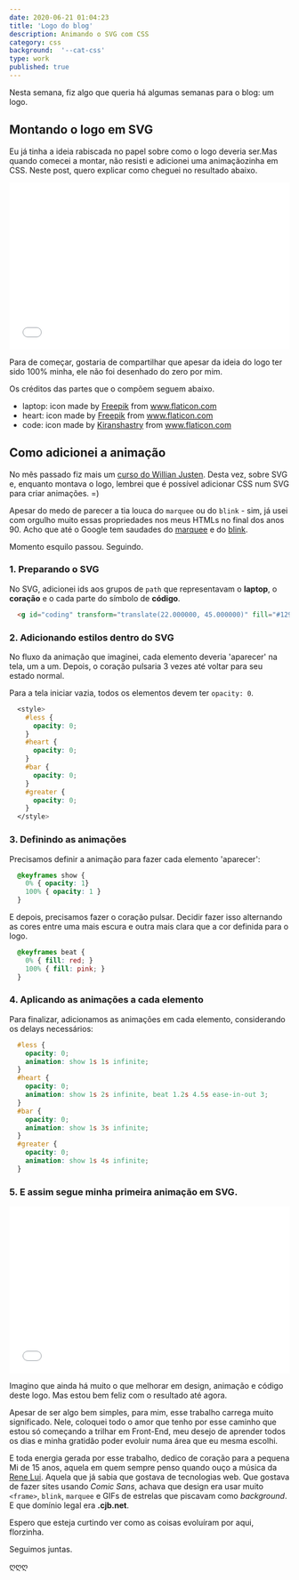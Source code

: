 ```yaml
---
date: 2020-06-21 01:04:23
title: 'Logo do blog'
description: Animando o SVG com CSS
category: css
background:  '--cat-css'
type: work
published: true
---
```


Nesta semana, fiz algo que queria há algumas semanas para o blog: um logo. 

## Montando o logo em SVG

Eu já tinha a ideia rabiscada no papel sobre como o logo deveria ser.Mas quando comecei a montar, não resisti e adicionei uma animaçãozinha em CSS. Neste post, quero explicar como cheguei no resultado abaixo. 

<iframe width="100%" height="300" src="//jsfiddle.net/mileine/bs05jn4L/45/embedded/result/" allowfullscreen="allowfullscreen" allowpaymentrequest frameborder="0"></iframe>

Para de começar, gostaria de compartilhar que apesar da ideia do logo ter sido 100% minha, ele não foi desenhado do zero por mim. 

Os créditos das partes que o compõem seguem abaixo. 

- laptop: icon made by <a href="https://www.flaticon.com/authors/freepik" title="Freepik">Freepik</a> from <a href="https://www.flaticon.com/" title="Flaticon">www.flaticon.com</a>
- heart: icon made by <a href="https://www.flaticon.com/authors/freepik" title="Freepik">Freepik</a> from <a href="https://www.flaticon.com/" title="Flaticon"> www.flaticon.com</a>
- code: icon made by <a href="https://www.flaticon.com/free-icon/coding_711284?term=code&page=3&position=35" title="Kiranshastry">Kiranshastry</a> from <a href="https://www.flaticon.com/" title="Flaticon"> www.flaticon.com</a>

## Como adicionei a animação

No mês passado fiz mais um [curso do Willian Justen](https://www.udemy.com/share/101tmcB0oSeVtQ/). Desta vez, sobre SVG e, enquanto montava o logo, lembrei que é possível adicionar CSS num SVG para criar animações. =)

Apesar do medo de parecer a tia louca do ``marquee`` ou do ``blink`` - sim, já usei com orgulho muito essas propriedades nos meus HTMLs no final dos anos 90. Acho que até o Google tem saudades do [marquee](https://www.google.com/search?rlz=1C5CHFA_enBR726BR726&sxsrf=ALeKk013rQPSVYSoGkwMbas0Xs1RsA0qdA%3A1592708575083&ei=383uXrXUBIW-5OUP3KWvyA8&q=marquee+html&oq=marquee+html&gs_lcp=CgZwc3ktYWIQAzICCAAyBggAEAcQHjIGCAAQBxAeMgIIADIGCAAQBxAeMgYIABAHEB4yBggAEAcQHjIGCAAQBxAeMgYIABAHEB4yBggAEAcQHjoECAAQRzoICAAQBxAeEBNQ1rQFWPu7BWDVvwVoAHABeACAAYMBiAGtBpIBAzAuN5gBAKABAaoBB2d3cy13aXo&sclient=psy-ab&ved=0ahUKEwj1v-Tm9ZHqAhUFH7kGHdzSC_kQ4dUDCAw&uact=5) e do [blink](https://www.google.com/search?rlz=1C5CHFA_enBR726BR726&sxsrf=ALeKk03oL6gLuWgnAe7jH8TvnWwQlMX9kA%3A1592708569933&ei=2c3uXofEOOPZ5OUPoLez4AY&q=blink+html&oq=blink+html&gs_lcp=CgZwc3ktYWIQAzIECCMQJzIGCAAQBxAeMgYIABAHEB4yBggAEAcQHjIGCAAQBxAeMgIIADICCAAyAggAMgYIABAHEB4yBggAEAcQHjoECAAQRzoFCAAQsQNQlhhYxh9gxSJoAHABeACAAZIBiAGQApIBAzAuMpgBAKABAaoBB2d3cy13aXo&sclient=psy-ab&ved=0ahUKEwjHlKrk9ZHqAhXjLLkGHaDbDGwQ4dUDCAw&uact=5).

Momento esquilo passou. Seguindo.

### 1. Preparando o SVG

No SVG, adicionei ids aos grupos de ``path`` que representavam o **laptop**, o **coração** e o cada parte do símbolo de **código**. 

```html
  <g id="coding" transform="translate(22.000000, 45.000000)" fill="#129FA1" fill-rule="nonzero">
```

### 2. Adicionando estilos dentro do SVG

No fluxo da animação que imaginei, cada elemento deveria 'aparecer' na tela, um a um. Depois, o coração pulsaria 3 vezes até voltar para seu estado normal.

Para a tela iniciar vazia, todos os elementos devem ter ``opacity: 0``.

```css
  <style>
    #less {
      opacity: 0;
    }
    #heart {
      opacity: 0;
    }
    #bar {
      opacity: 0;
    }
    #greater {
      opacity: 0;
    }
  </style>
```

### 3. Definindo as animações 

Precisamos definir a animação para fazer cada elemento 'aparecer':

```css
  @keyframes show {
    0% { opacity: 1}
    100% { opacity: 1 }
  }
```

E depois, precisamos fazer o coração pulsar. Decidir fazer isso alternando as cores entre uma mais escura e outra mais clara que a cor definida para o logo. 

```css
  @keyframes beat {
    0% { fill: red; }
    100% { fill: pink; }
  }
```

### 4. Aplicando as animações a cada elemento

Para finalizar, adicionamos as animações em cada elemento, considerando os delays necessários:

```css
  #less {
    opacity: 0;
    animation: show 1s 1s infinite;
  }
  #heart {
    opacity: 0;
    animation: show 1s 2s infinite, beat 1.2s 4.5s ease-in-out 3;
  }
  #bar {
    opacity: 0;
    animation: show 1s 3s infinite;
  }
  #greater {
    opacity: 0;
    animation: show 1s 4s infinite;
  }
```

### 5. E assim segue minha primeira animação em SVG. 

<iframe width="100%" height="300" src="//jsfiddle.net/mileine/bs05jn4L/45/embedded/result/" allowfullscreen="allowfullscreen" allowpaymentrequest frameborder="0"></iframe>

Imagino que ainda há muito o que melhorar em design, animação e código deste logo. Mas estou bem feliz com o resultado até agora.  

Apesar de ser algo bem simples, para mim, esse trabalho carrega muito significado. Nele, coloquei todo o amor que tenho por esse caminho que estou só começando a trilhar em Front-End, meu desejo de aprender todos os dias e minha gratidão poder evoluir numa área que eu mesma escolhi.

E toda energia gerada por esse trabalho, dedico de coração para a pequena Mi de 15 anos, aquela em quem sempre penso quando ouço a música da <a href="/rene-liu-letter/">Rene Lui</a>. Aquela que já sabia que gostava de tecnologias web. Que gostava de fazer sites usando *Comic Sans*, achava que design era usar muito ``<frame>``, ``blink``, ``marquee`` e GIFs de estrelas que piscavam como *background*. E que domínio legal era **.cjb.net**. 

Espero que esteja curtindo ver como as coisas evoluíram por aqui, florzinha. 

Seguimos juntas.  

ღღღ